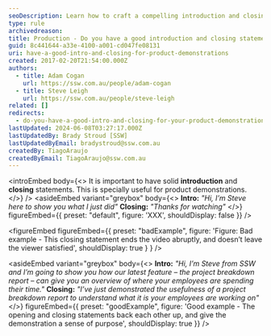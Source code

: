 ```yaml
---
seoDescription: Learn how to craft a compelling introduction and closing statements for your product demonstrations that leave viewers satisfied.
type: rule
archivedreason:
title: Production - Do you have a good introduction and closing statements?
guid: 8c441644-a33e-4100-a001-cd047fe08131
uri: have-a-good-intro-and-closing-for-product-demonstrations
created: 2017-02-20T21:54:00.000Z
authors:
  - title: Adam Cogan
    url: https://ssw.com.au/people/adam-cogan
  - title: Steve Leigh
    url: https://ssw.com.au/people/steve-leigh
related: []
redirects:
  - do-you-have-a-good-intro-and-closing-for-your-product-demonstrations
lastUpdated: 2024-06-08T03:27:17.000Z
lastUpdatedBy: Brady Stroud [SSW]
lastUpdatedByEmail: bradystroud@ssw.com.au
createdBy: TiagoAraujo
createdByEmail: TiagoAraujo@ssw.com.au
---
```


<introEmbed
  body={<>
It is important to have solid **introduction** and **closing** statements. This is specially useful for product demonstrations.
  </>}
/>
<asideEmbed
  variant="greybox"
  body={<>
    **Intro:** _"Hi, I’m Steve here to show you what I just did"_
**Closing:** _"Thanks for watching"_
  </>}
  figureEmbed={{
    preset: "default",
    figure: 'XXX',
    shouldDisplay: false
  }}
/>

<figureEmbed figureEmbed={{
  preset: "badExample",
  figure: 'Figure: Bad example - This closing statement ends the video abruptly, and doesn’t leave the viewer satisfied',
  shouldDisplay: true
} } />


<asideEmbed
  variant="greybox"
  body={<>
    **Intro:** _"Hi, I’m Steve from SSW and I’m going to show you how our latest feature – the project breakdown report – can give you an overview of where your employees are spending their time."_
**Closing:** _"I’ve just demonstrated the usefulness of a project breakdown report to understand what it is your employees are working on"_
  </>}
  figureEmbed={{
    preset: "goodExample",
    figure: 'Good example - The opening and closing statements back each other up, and give the demonstration a sense of purpose',
    shouldDisplay: true
  }}
/>
